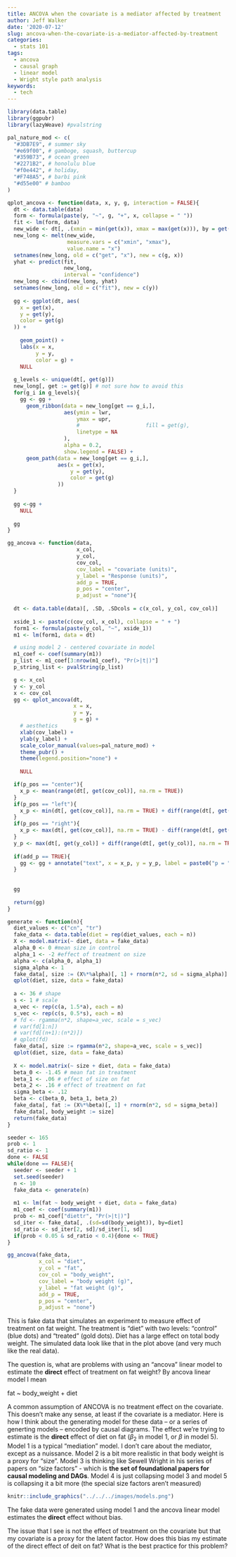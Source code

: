 ```yaml
---
title: ANCOVA when the covariate is a mediator affected by treatment
author: Jeff Walker
date: '2020-07-12'
slug: ancova-when-the-covariate-is-a-mediator-affected-by-treatment
categories:
  - stats 101
tags:
  - ancova
  - causal graph
  - linear model
  - Wright style path analysis
keywords:
  - tech
---
```


```r
library(data.table)
library(ggpubr)
library(lazyWeave) #pvalstring

pal_nature_mod <- c(
  "#3DB7E9", # summer sky
  "#e69f00", # gamboge, squash, buttercup
  "#359B73", # ocean green
  "#2271B2", # honolulu blue
  "#f0e442", # holiday, 
  "#F748A5", # barbi pink
  "#d55e00" # bamboo
)

```

```r
qplot_ancova <- function(data, x, y, g, interaction = FALSE){
  dt <- data.table(data)
  form <- formula(paste(y, "~", g, "+", x, collapse = " "))  
  fit <- lm(form, data)
  new_wide <- dt[, .(xmin = min(get(x)), xmax = max(get(x))), by = get(g)]
  new_long <- melt(new_wide,
                   measure.vars = c("xmin", "xmax"),
                   value.name = "x")
  setnames(new_long, old = c("get", "x"), new = c(g, x))
  yhat <- predict(fit,
                  new_long,
                  interval = "confidence")
  new_long <- cbind(new_long, yhat)
  setnames(new_long, old = c("fit"), new = c(y))
  
  gg <- ggplot(dt, aes(
    x = get(x),
    y = get(y),
    color = get(g)
  )) +
    
    geom_point() +
    labs(x = x,
         y = y,
         color = g) +
    NULL
  
  g_levels <- unique(dt[, get(g)])
  new_long[, get := get(g)] # not sure how to avoid this
  for(g_i in g_levels){
    gg <- gg +
      geom_ribbon(data = new_long[get == g_i,],
                  aes(ymin = lwr,
                      ymax = upr,
                      #                     fill = get(g),
                      linetype = NA
                  ),
                  alpha = 0.2,
                  show.legend = FALSE) +
      geom_path(data = new_long[get == g_i,],
                aes(x = get(x),
                    y = get(y),
                    color = get(g)
                ))
  }
  
  gg <-gg +
    NULL
  
  gg
}

gg_ancova <- function(data,
                      x_col,
                      y_col,
                      cov_col,
                      cov_label = "covariate (units)",
                      y_label = "Response (units)",
                      add_p = TRUE,
                      p_pos = "center",
                      p_adjust = "none"){
  
  dt <- data.table(data)[, .SD, .SDcols = c(x_col, y_col, cov_col)]
  
  xside_1 <- paste(c(cov_col, x_col), collapse = " + ")
  form1 <- formula(paste(y_col, "~", xside_1))
  m1 <- lm(form1, data = dt)

  # using model 2 - centered covariate in model
  m1_coef <- coef(summary(m1))
  p_list <- m1_coef[3:nrow(m1_coef), "Pr(>|t|)"]
  p_string_list <- pvalString(p_list)

  g <- x_col
  y <- y_col
  x <- cov_col
  gg <- qplot_ancova(dt,
                     x = x,
                     y = y,
                     g = g) +
    # aesthetics
    xlab(cov_label) +
    ylab(y_label) +
    scale_color_manual(values=pal_nature_mod) +
    theme_pubr() +
    theme(legend.position="none") +
    
    NULL

  if(p_pos == "center"){
    x_p <- mean(range(dt[, get(cov_col)], na.rm = TRUE))
  }
  if(p_pos == "left"){
    x_p <- min(dt[, get(cov_col)], na.rm = TRUE) + diff(range(dt[, get(cov_col)], na.rm = TRUE))/10
  }
  if(p_pos == "right"){
    x_p <- max(dt[, get(cov_col)], na.rm = TRUE) - diff(range(dt[, get(cov_col)], na.rm = TRUE))/10
  }
  y_p <- max(dt[, get(y_col)] + diff(range(dt[, get(y_col)], na.rm = TRUE))/10, na.rm = TRUE)
  
  if(add_p == TRUE){
    gg <- gg + annotate("text", x = x_p, y = y_p, label = paste0("p = ", p_string_list[1]))
  }
  
  
  gg
  
  return(gg)
}

```

```r
generate <- function(n){
  diet_values <- c("cn", "tr")
  fake_data <- data.table(diet = rep(diet_values, each = n))
  X <- model.matrix(~ diet, data = fake_data)
  alpha_0 <- 0 #mean size in control
  alpha_1 <- -2 #effect of treatment on size
  alpha <- c(alpha_0, alpha_1)
  sigma_alpha <- 1
  fake_data[, size := (X%*%alpha)[, 1] + rnorm(n*2, sd = sigma_alpha)]
  qplot(diet, size, data = fake_data)
  
  a <- 36 # shape
  s <- 1 # scale
  a_vec <- rep(c(a, 1.5*a), each = n)
  s_vec <- rep(c(s, 0.5*s), each = n)
  # fd <- rgamma(n*2, shape=a_vec, scale = s_vec)
  # var(fd[1:n])
  # var(fd[(n+1):(n*2)])
  # qplot(fd)
  fake_data[, size := rgamma(n*2, shape=a_vec, scale = s_vec)]
  qplot(diet, size, data = fake_data)
  
  X <- model.matrix(~ size + diet, data = fake_data)
  beta_0 <- -1.45 # mean fat in treatment
  beta_1 <- .06 # effect of size on fat
  beta_2 <- .16 # effect of treatment on fat
  sigma_beta <- .12
  beta <- c(beta_0, beta_1, beta_2)
  fake_data[, fat := (X%*%beta)[, 1] + rnorm(n*2, sd = sigma_beta)]
  fake_data[, body_weight := size]
  return(fake_data)
}
```


```r
seeder <- 165
prob <- 1
sd_ratio <- 1
done <- FALSE
while(done == FALSE){
  seeder <- seeder + 1
  set.seed(seeder)
  n <- 10
  fake_data <- generate(n)
  
  m1 <- lm(fat ~ body_weight + diet, data = fake_data)
  m1_coef <- coef(summary(m1))
  prob <- m1_coef["diettr", "Pr(>|t|)"]
  sd_iter <- fake_data[, .(sd=sd(body_weight)), by=diet]
  sd_ratio <- sd_iter[2, sd]/sd_iter[1, sd]
  if(prob < 0.05 & sd_ratio < 0.4){done <- TRUE}
}

gg_ancova(fake_data, 
          x_col = "diet",
          y_col = "fat",
          cov_col = "body_weight",
          cov_label = "body weight (g)",
          y_label = "fat weight (g)",
          add_p = TRUE,
          p_pos = "center",
          p_adjust = "none")
```

This is fake data that simulates an experiment to measure effect of treatment on fat weight. The treatment is "diet" with two levels: "control" (blue dots) and "treated" (gold dots). Diet has a large effect on total body weight. The simulated data look like that in the plot above (and very much like the real data).

The question is, what are problems with using an "ancova" linear model to estimate the **direct** effect of treatment on fat weight? By ancova linear model I mean

fat ~ body_weight + diet

A common assumption of ANCOVA is no treatment effect on the covariate. This doesn't make any sense, at least if the covariate is a mediator. Here is how I think about the generating model for these data -- or a series of generting models -- encoded by causal diagrams. The effect we're trying to estimate is the **direct** effect of diet on fat ($\beta_2$ in model 1, or $\beta$ in model 5). Model 1 is a typical "mediation" model. I don't care about the mediator, except as a nuissance. Model 2 is a bit more realistic in that body weight is a proxy for "size". Model 3 is thinking like Sewell Wright in his series of papers on "size factors" - which is **the set of foundational papers for causal modeling and DAGs**. Model 4 is just collapsing model 3 and model 5 is collapsing it a bit more (the special size factors aren't measured)

```r
knitr::include_graphics("../../../images/models.png")
```

The fake data were generated using model 1 and the ancova linear model estimates the **direct** effect without bias.

The issue that I see is not the effect of treatment on the covariate but that my covariate is a proxy for the latent factor. How does this bias my estimate of the direct effect of deit on fat? What is the best practice for this problem?
